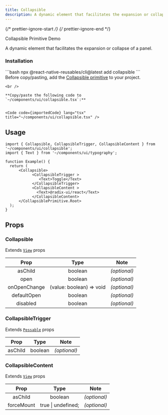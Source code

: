 ```yaml
---
title: Collapsible
description: A dynamic element that facilitates the expansion or collapse of a panel.
---
```


{/* prettier-ignore-start */}
{/* prettier-ignore-end */}


<LinkButton href="/primitives/collapsible">
  Collapsible Primitive
</LinkButton>
<LinkButton target="_blank" href="https://rnr-showcase.vercel.app/collapsible">
  Demo
</LinkButton>

<br />

A dynamic element that facilitates the expansion or collapse of a panel.

### Installation

<Tabs>
  <TabItem label='CLI'> 
    ```bash
    npx @react-native-reusables/cli@latest add collapsible
    ```
  </TabItem>
  <TabItem label='Manual'>
    <Aside type="tip" title="Dependency">
        Before copy/pasting, add the <a href="/primitives/collapsible" className='text-white font-bold'>Collapsible primitive</a> to your project.
    </Aside>

    <br />

    **Copy/paste the following code to `~/components/ui/collapsible.tsx`:**


    <Code code={importedCode} lang="tsx" title="~/components/ui/collapsible.tsx" />
  </TabItem>
</Tabs>

## Usage

```tsx
import { Collapsible, CollapsibleTrigger, CollapsibleContent } from '~/components/ui/collapsible';
import { Text } from '~/components/ui/typography';

function Example() {
  return (
      <Collapsible>
            <CollapsibleTrigger >
               <Text>Toggle</Text>
            </CollapsibleTrigger>
            <CollapsibleContent >
              <Text>@radix-ui/react</Text>
            </CollapsibleContent>
      </CollapsiblePrimitive.Root>
  );
}
```

## Props

### Collapsible

Extends [`View`](https://reactnative.dev/docs/view#props) props

|     Prop     |           Type           |     Note     |
| :----------: | :----------------------: | :----------: |
|   asChild    |         boolean          | _(optional)_ |
|     open     |         boolean          | _(optional)_ |
| onOpenChange | (value: boolean) => void | _(optional)_ |
| defaultOpen  |         boolean          | _(optional)_ |
|   disabled   |         boolean          | _(optional)_ |

### CollapsibleTrigger

Extends [`Pessable`](https://reactnative.dev/docs/pressable#props) props

|   Prop   |  Type   |     Note     |
| :------: | :-----: | :----------: |
| asChild  | boolean | _(optional)_ |

### CollapsibleContent

Extends [`View`](https://reactnative.dev/docs/view#props) props

|    Prop    |        Type        |     Note     |
| :--------: | :----------------: | :----------: |
|  asChild   |      boolean       | _(optional)_ |
| forceMount | true \| undefined; | _(optional)_ |